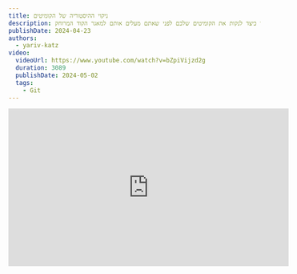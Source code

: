 ```yaml
---
title: ניקוי ההיסטוריה של הקומיטים
description: למדו כיצד לנקות את הקומיטים שלכם לפני שאתם מעלים אותם למאגר הקוד המרוחק.
publishDate: 2024-04-23
authors:
  - yariv-katz
video:
  videoUrl: https://www.youtube.com/watch?v=bZpiVijzd2g
  duration: 3089
  publishDate: 2024-05-02
  tags:
    - Git
---
```


<div class="not-content flex">
	<iframe
		className="mx-auto mb-10"
		width="560"
		height="315"
		src="https://www.youtube.com/embed/bZpiVijzd2g?si=pdLWYegphM9kMQVU"
		title="YouTube video player"
		frameBorder="0"
		allow="accelerometer; autoplay; clipboard-write; encrypted-media; gyroscope; picture-in-picture; web-share"
		allowFullScreen
	/>
</div>

כאשר אתם מביטים בהיסטוריית הקוד שלכם, אתם רוצים לראות היסטוריה נקייה וקריאה. 
חשבו על ה - version control שלכם, בשיעור זה נדגים עם [git](https://git-scm.com/), כמספרת סיפור התפתחות התוכנה שלכם.
אותו הסיפור מחולק לפרקים שהם ה - PR's, והקומיטים הם הפסקאות בתוך הפרקים.
קריאת ההיסטוריה של ה - version control צריכה להיות כמו קריאת ספר, אתם צריכים להבין את התפתחות התוכנה על ידי קריאת הודעות הקומיטים.

## טעויות נפוצות של מפתחים עם קומיטים

ישנן טעויות נפוצות שמפתחים עושים כאשר הם יוצרים קומיטים עם השינויים שלהם.
בשיעור זה נתמקד בטעות נפוצה שמפתחים עושים ומשתפים היסטוריית קומיטים מבלבלת.
לפני שאתם משתפים את הקוד שלכם ב - PR עליכם לנקות את הקומיטים שלכם.
פקודות `git` נפוצות שיעזרו לכם לעשות זאת ושנלמד בשיעור זה הן:
- `git commit --amend`
- `git rebase -i`
- `git reset`
- `git stash`

ניקח את הפקודות הללו ונלמד כיצד להשתמש בהן כדי לנקות את הקומיטים שלכם.

## תכנון העבודה שלכם

לפני שנתחיל לכתוב קוד, עלינו לתכנן את העבודה שלנו.
תהליך תכנון העבודה שלכם יהיה שונה ממפתח למפתח, או בין ארגונים.
ארגונים מסויימים יכינו [PRD](https://en.wikipedia.org/wiki/Product_requirements_document), חלקם יכינו [Design Review](https://en.wikipedia.org/wiki/Design_review), חלקם יכינו [RFC](https://en.wikipedia.org/wiki/Request_for_Comments), לא יחייבו כתיבת התוכנית בפורמט מסויים והמפתח יתכנן את התוכנית בראש או שיכתוב אותה בפורמט שהוא רואה לנכון.
אנו לא נתמקד בשלב התכנון, אלא בתוצאה של שלב זה.
התוצאה היא תוכנית כללית של מה שאתם מתכננים לעשות, וזרימת עבודה כללית של כתיבת קוד לפתרון הבעיה.
באופן כללי מה שאנו עושים הוא לקחת בעיה, לפצל אותה לבעיות קטנות יותר, לפצל את הבעיות הקטנות לבעיות קטנות יותר עד שהבעיות קטנות מספיק כדי שנוכל לכתוב קוד ולפתור אותן.
באותן בעיות שאנו פותרים אנו כותבים אותן בקבוצות לוגיות וכאשר מסיימים עם קבוצה לוגית של שינויים אנו יכולים ליצור קומיט.
המשמעות היא שהקומיטים שנגיש הם תוצאה של התוכנית שיצרנו.
אין הדבר אומר שתוכנית העבודה שלכם לא תשתנה במהלך הפיתוח, אבל תראו היסטוריית קומיטים שתזכיר ותבנה על התוכנית שיצרתם.

## תוכנית פשוטה

בואו ניצור תוכנית למשימה פשוטה שהוטלה עלינו.
התבקשנו ליצור Header לאתר.
אותו ה - Header מכיל לוגו, ניווט ושורת חיפוש.
נראה כמו משימה פשוטה, אבל נפצל אותה לבעיות קטנות יותר:
1. יצירת הלוגו
2. יצירת שורת החיפוש
3. יצירת הניווט

ניצור Branch חדש למשימה, ומכיוון שהקומיטים שלנו צריכים לשקף את התוכנית, נדמיין שההיסטוריה שלנו תיראה כך:

![commit diagram](https://github.com/ywarezk/academeez/blob/main/content/en/course/git/best-practice/clean-your-commits/plan-commits.png?raw=true)

בדיאגרמה זו אנו רואים שפתחנו Branch בשם `feat/header` ויש לנו 3 קומיטים, כל קומיט פותר בעיה מהתוכנית שלנו, אז הקומיט הראשון ב Branch יכיל את ההודעה:

```bash
git commit -m "feat: created the header logo"
```

הקומיט השני ב Branch יכיל את ההודעה:

```bash
git commit -m "feat: created the header search bar"
```

והקומיט השלישי ב Branch יכיל את ההודעה:

```bash
git commit -m "feat: created the header navigation"
```

## מה קורה לתוכנית שלנו בפועל

מייק טייסון אמר פעם:
> **"Everyone has a plan until they get punched in the face."**

לכולם יש תוכנית עד שהם מקבלים מכה בפנים.
והנה בפועל מה שקרה לתוכנית שלנו.

![git bad example](https://github.com/ywarezk/academeez/blob/main/content/en/course/git/best-practice/clean-your-commits/git-bad-example3.gif?raw=true)

אז בפועל התוכנית שלנו נראתה כך:
1. יצירת הלוגו
2. יצירת שורת החיפוש
3. תיקוני CSS ללוגו
4. יצירת הניווט
5. תיקון שגיאות בשורת החיפוש
6. תיקוני lint בניווט

הבעיה נוצרה כאשר יצרנו קומיטים לפי התקדמות לינארית ולא על פי קבוצות לוגיות שמשקפות את התוכנית שלנו.
במידה ונסתכל על התוכנית שלנו יכול להיות שהיינו בוחרים לאחד ולסדר חלק מהקומיטים בצורה שונה שמשקפת את התוכנית שלנו.
לעתים קרובות עבודתנו מוסטת לכיוונים שונים ואנו נאלצים לעזוב לרגע את ה Branch שלנו ולעבור ל Branch אחר. הקומיטים שלנו כתוצאה מזה משקפים הרבה פעמים את הסחות הדעת שלנו ולא את התוכנית שיצרנו.
אנחנו צריכים להפסיק לעשות קומיטים באופן אוטומטי ולחשוב על התוכנית שלנו כאשר אנחנו עושים קומיטים. לחשוב על היחידות הלוגיות של התוכנית שלנו שבהתאם אמורים להיות הקומיטים שלנו, ולא לעשות את הקומיטים בצורה אוטומטית בהתאם להתקדמות הלינארית שלנו.
בואו נבחן מספר כלים ש - Git מספק לנו כדי לנקות את הקומיטים שלנו.
כלים שאנחנו מוכרחים להכיר כדי לשלוט על היסטוריית הקוד שלנו וליצור היסטורית קוד מובנת וקריאה.
אבל קודם בואו נבין את היתרון של היסטוריה נקיה ואת החשיבות שלה.

## למה היסטוריה נקיה חשובה

מדוע חשוב שההיסטוריה שלי ב - Git תהיה נקייה?

- **קריאות**: תוכלו להבין את התפתחות התוכנה על ידי קריאת ההודעות של הקומיטים.
- **אבחון באגים**: אם יש לכם באג בקוד, תוכלו למצוא את הקומיט שהביא את הבאג.
- **החזרה לקוד ישן**: אם תצטרכו לחזור לקוד ישן, תוכלו למצוא את הקומיט שהביא את השינוי.
- **סקירת קוד**: אם אתם עושים סקירת קוד, תוכלו להבין את השינויים על ידי קריאת ההודעות של הקומיטים.

בואו נסתכל על כלים שונים ב - Git שיעזרו לנו לנקות את הקומיטים שלנו.

## `git commit --amend`

הפקודה `git commit --amend` משמשת להוספת שינויים לקומיט האחרון.
אתם יכולים להשתמש בה כאשר אתם עובדים על Branch שלכם ולפני שאתם משתפים את השינויים שלכם עם אחרים.
הכלים שאנחנו עוברים עליהם משנים את היסטוריית הקומיטים ועל כן פקודות אלו כאשר תדחפו את הקוד שלכם יחייבו אותם לעשות Force Push. על כן אסור לנו לבצע את הפקודות ב Branchים שנחלקים על ידי מספר מפתחים.
לדוגמא Branch כמו `main` או `develop` יחייבו אותנו לעשות Force Push ולכן אסור לנו להשתמש בהם היות וזה יקשה על המפתחים שחולקים איתנו את אותו ה Branch.
אבל כאשר אתם עובדים על Branch שלכם, תוכלו להשתמש בה כדי לשנות את הקומיט האחרון, ותוכלו להרגיש חופשי לעשות Force Push על Branch שלכם כאשר אתם יודעים שהוא לא משותף.

בואו נבחן דוגמא, נניח שאתם עובדים על Branch בשם `feat/header` ויצרתם קומיט עם ההודעה `feat: created the header logo`,
אחרי שיצרתם את הקומיט הפרוייקט מנהל יראה את העבודה שלכם ויאמר לכם לעשות כמה שינויי CSS.
במקום ליצור קומיט חדש, מאחר וזה עדיין אותו קבוצת שינויים לוגייתית, תוכלו לעשות את השינויים ב CSS ואז לעשות:

```bash
git add -A
git commit --amend --no-edit
```

הדבר יוסיף את השינויים ב CSS לקומיט האחרון, וכך תהיה לכם רק קומיט אחד שיצר את הלוגו.
אתם יכולים גם לשנות את ההודעה של הקומיט על ידי הוספת הפרמטר `--no-edit`.

## `git reset`

`git reset` היא פקודה חזקה שיכולה לשמש לביטול קומיטים.
אם תשתמשו בה בלי הפרמטר `--hard` היא תשמור את השינויים בקובץ העבודה, ותסיר קומיטים, וכך תוכלו לשנות את הקומיטים.
בואו נראה דוגמא, נניח שאתם עובדים על Branch בשם `feat/header` ויצרתם קומיט עם ההודעה `feat: created the header logo and the search bar`,
אתם מסתכלים על כמות השינויים ואתם מבחינים שהקומיט שלכם כולל המון שינויים (זו טעות נפוצה ליצור קומיט אחד שמכיל המון שינויים), ואתם רוצים לפצל את הקומיט לשני קומיטים.
קומיט אחד שיכיל את השינויים שקשורים ללוגו, וקומיט שני שיכיל את השינויים שקשורים לשורת החיפוש.

ניתן לעשות:

```bash
git reset HEAD~1
```

הפקודה תסיר את הקומיט האחרון, אבל השינויים יישארו בקובץ העבודה.
כעת ניתן להוסיף את השינויים הקשורים ללוגו וליצור קומיט חדש, ואז להוסיף את השינויים הקשורים לשורת החיפוש וליצור קומיט נוסף.
קל להשתמש בפקודה כאשר רוצים לשנות מבנה של קומיט למבנה אחר , יותר קשה להשתמש בפקודה כאשר השינוי הוא יותר רחוק בהיסטוריה, ואז ניתן להשתמש בפקודה `git rebase -i`.

## `git rebase -i`

הפקודה `git rebase -i` היא פקודה חזקה שמאפשרת לכם לשנות את ההיסטוריה של הקומיטים שלכם.
לעניות דעתי זו הפקודה החשובה ביותר לסידור היסטוריה נקייה שמתארת בדיוק את התפתחות התוכנה.
הפקודה מאפשרת לכם לפצל קומיטים, לערוך קומיטים, לשנות את סדר הקומיטים ועוד.
בואו נבחן דוגמאות שבהן אנו משתמשים בפקודה `git rebase -i` לעריכת קומיטים, ולאיחוד קומיטים.

## עריכת קומיטים

נניח שאתם עובדים על Branch בשם `feat/header` ויצרתם קומיט עם ההודעה `feat: created the header logo`,
אחרי קומיט זה יצרתם עוד 10 קומיטים בנושא אחר, ואז מנהל הפרוייקט אומר לכם שישנם שינויי CSS שצריך לבצע ללוגו.
ניתן ליצור את השינויים אך יתכן והם יהיו מתאימים יותר בשייכות הלוגית לקומיט שיצר את הלוגו.
במקרה זה אחרי שנבצע את התיקונים הנדרשים נוכל לעשות:

```bash
git stash
```

לשמירת השינויים בזיכרון.
ואז נוכל לעשות:

```bash
git rebase -i HEAD~11
```

למצוא את הקומיט שאנו רוצים לשנות ולשנות את המילה `pick` ל `edit`, זה ישים אותנו בקומיט שאנו רוצים לשנות.
אז נוכל להוציא את השינויים מהזיכרון עם:

```bash
git stash pop
```

נוסיף את השינויים לקומיט שאנחנו עורכים על ידי

```bash
git add -A
git commit --amend --no-edit
```

שינינו את הקומיט ואז נוכל להמשיך את ה rebase עם הפקודה:

```bash
git rebase --continue
```

כאשר אנחנו עורכים קומיט אנחנו בשכיחות גבוהה גם נשתמש בפקודות `git reset` ו `git stash` ו `git commit --amend` כדי לשנות את הקומיט שאנחנו עורכים.

### איחוד קומיטים

נאמר שאנחנו עובדים על Branch בשם `feat/header` ויצרנו 5 קומיטים שקשורים לשורת החיפוש.
להיסטוריה נקיה יותר נרצה לאחד את הקומיטים האלו לקומיט אחד, אופציה אחת היא להשתמש בפקודה `git reset` שלמדנו, אבל במידה האותם קומיטים הם לא הקומיטים האחרונים ב Branch נרצה להשתמש בפקודה `git rebase -i`.
נשנה את המילה `pick` ל `squash` על כל הקומיטים שאנחנו רוצים לאחד, ואז נשמור ונסגור את העורך.

## סיכום

הנקודה המרכזית של שיעור זה היא לא שתזכרו את כל הפקודות האלו,
הנקודה היא שתזכרו לשמור על היסטוריה נקייה וקריאה.
ניתן לאחד, לערוך, לוסיף שינויים לקומיטים שלכם וניתן לשנות את ההיסטוריה של הקוד שלכם כך שתיהיה קריאה ונקייה לפני שאנחנו משתפים אותה עם הצוות.
אתם תקצרו את הפירות לעבודה מסודרת זו כאשר תרצו לדבג את הקוד, או לבטל קומיט, או לבחון את האבולוציה של התוכנה שלכם.
ברגע שתשימו דגש על הפילוסופיה של לשמור על היסטורית קומיטים נקיה וקריאה, תשתמשו בכלים ש git מספק לכם כדי לשמור על היסטוריה נקייה וקריאה, וכאשר תתאמנו על אותם כלים תהיו יותר טובים בהם ותשלטו על כל הפקודות שלמדנו בשיעור זה.
